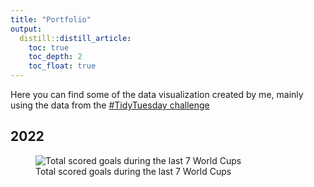 ```yaml
---
title: "Portfolio"
output:
  distill::distill_article:
    toc: true
    toc_depth: 2
    toc_float: true
---
```


Here you can find some of the data visualization created by me, mainly using the
data from the [#TidyTuesday challenge](https://github.com/rfordatascience/tidytuesday)

## 2022

![Total scored goals during the last 7 World Cups](images/world_cup.png)
